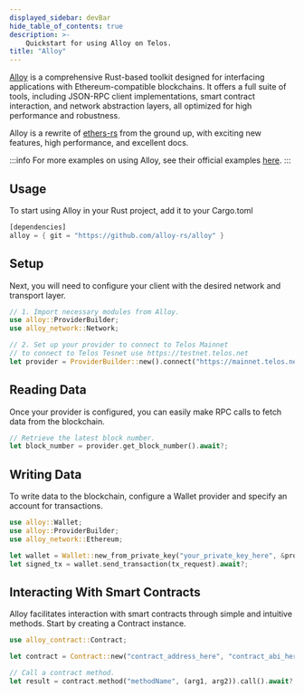 ---
displayed_sidebar: devBar
hide_table_of_contents: true
description: >-
    Quickstart for using Alloy on Telos.
title: "Alloy"
---

[Alloy](https://github.com/alloy-rs) is a comprehensive Rust-based toolkit designed for interfacing applications with Ethereum-compatible blockchains. It offers a full suite of tools, including JSON-RPC client implementations, smart contract interaction, and network abstraction layers, all optimized for high performance and robustness.  

Alloy is a rewrite of [ethers-rs](https://github.com/gakonst/ethers-rs) from the ground up, with exciting new features, high performance, and excellent docs.  

:::info
For more examples on using Alloy, see their official examples [here](https://github.com/alloy-rs/examples).
:::

## Usage

To start using Alloy in your Rust project, add it to your Cargo.toml

``` rust
[dependencies]
alloy = { git = "https://github.com/alloy-rs/alloy" }
```

## Setup

Next, you will need to configure your client with the desired network and transport layer.

``` rust
// 1. Import necessary modules from Alloy.
use alloy::ProviderBuilder;
use alloy_network::Network;

// 2. Set up your provider to connect to Telos Mainnet
// to connect to Telos Tesnet use https://testnet.telos.net
let provider = ProviderBuilder::new().connect("https://mainnet.telos.net").await?;
```

## Reading Data

Once your provider is configured, you can easily make RPC calls to fetch data from the blockchain.

``` rust
// Retrieve the latest block number.
let block_number = provider.get_block_number().await?;
```

## Writing Data

To write data to the blockchain, configure a Wallet provider and specify an account for transactions.

``` rust
use alloy::Wallet;
use alloy::ProviderBuilder;
use alloy_network::Ethereum;

let wallet = Wallet::new_from_private_key("your_private_key_here", &provider);
let signed_tx = wallet.send_transaction(tx_request).await?;
```

## Interacting With Smart Contracts

Alloy facilitates interaction with smart contracts through simple and intuitive methods. Start by creating a Contract instance.

``` rust
use alloy_contract::Contract;

let contract = Contract::new("contract_address_here", "contract_abi_here", &provider);

// Call a contract method.
let result = contract.method("methodName", (arg1, arg2)).call().await?;
```
